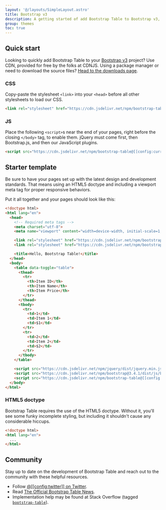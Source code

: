 ```yaml
---
layout: '@/layouts/SimpleLayout.astro'
title: Bootstrap v3
description: A getting started of add Bootstrap Table to Bootstrap v3, how to download and use, basic templates, and more.
group: themes
toc: true
---
```


## Quick start

Looking to quickly add Bootstrap Table to your <a href="https://getbootstrap.com/docs/3.4/" target="_blank">Bootstrap v3</a> project? Use CDN, provided for free by the folks at CDNJS. Using a package manager or need to download the source files? [Head to the downloads page]([[config:baseurl]]/docs/getting-started/download/).

### CSS

Copy-paste the stylesheet `<link>` into your `<head>` before all other stylesheets to load our CSS.

```html
<link rel="stylesheet" href="https://cdn.jsdelivr.net/npm/bootstrap-table@[[config:currentVersion]]/dist/bootstrap-table.min.css">
```

### JS

Place the following `<script>`s near the end of your pages, right before the closing `</body>` tag, to enable them. jQuery must come first, then Bootstrap.js, and then our JavaScript plugins.

```html
<script src="https://cdn.jsdelivr.net/npm/bootstrap-table@[[config:currentVersion]]/dist/bootstrap-table.min.js"></script>
```

## Starter template

Be sure to have your pages set up with the latest design and development standards. That means using an HTML5 doctype and including a viewport meta tag for proper responsive behaviors.

Put it all together and your pages should look like this:

```html
<!doctype html>
<html lang="en">
  <head>
    <!-- Required meta tags -->
    <meta charset="utf-8">
    <meta name="viewport" content="width=device-width, initial-scale=1, shrink-to-fit=no">

    <link rel="stylesheet" href="https://cdn.jsdelivr.net/npm/bootstrap@3.4.1/dist/css/bootstrap.min.css">
    <link rel="stylesheet" href="https://cdn.jsdelivr.net/npm/bootstrap-table@[[config:currentVersion]]/dist/bootstrap-table.min.css">

    <title>Hello, Bootstrap Table!</title>
  </head>
  <body>
    <table data-toggle="table">
      <thead>
        <tr>
          <th>Item ID</th>
          <th>Item Name</th>
          <th>Item Price</th>
        </tr>
      </thead>
      <tbody>
        <tr>
          <td>1</td>
          <td>Item 1</td>
          <td>$1</td>
        </tr>
        <tr>
          <td>2</td>
          <td>Item 2</td>
          <td>$2</td>
        </tr>
      </tbody>
    </table>

    <script src="https://cdn.jsdelivr.net/npm/jquery/dist/jquery.min.js"></script>
    <script src="https://cdn.jsdelivr.net/npm/bootstrap@3.4.1/dist/js/bootstrap.min.js"></script>
    <script src="https://cdn.jsdelivr.net/npm/bootstrap-table@[[config:currentVersion]]/dist/bootstrap-table.min.js"></script>
  </body>
</html>
```

### HTML5 doctype

Bootstrap Table requires the use of the HTML5 doctype. Without it, you'll see some funky incomplete styling, but including it shouldn't cause any considerable hiccups.

```html
<!doctype html>
<html lang="en">
  ...
</html>
```

## Community

Stay up to date on the development of Bootstrap Table and reach out to the community with these helpful resources.

- Follow [@[[config:twitter]] on Twitter](https://twitter.com/[[config:twitter]]).
- Read [The Official Bootstrap Table News]([[config:baseurl]]/news).
- Implementation help may be found at Stack Overflow (tagged [`bootstrap-table`](https://stackoverflow.com/questions/tagged/bootstrap-table)).
